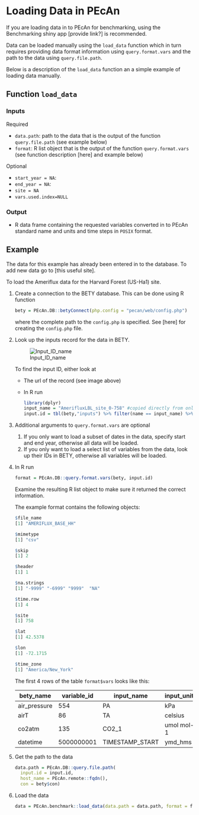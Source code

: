 # Loading Data in PEcAn

If you are loading data in to PEcAn for benchmarking, using the Benchmarking shiny app [provide link?] is recommended. 

Data can be loaded manually using the `load_data` function which in turn requires providing data format information using  `query.format.vars` and the path to the data using `query.file.path`.

Below is a description of the `load_data` function an a simple example of loading data manually. 

## Function `load_data`

### Inputs

Required

- `data.path`: path to the data that is the output of the function  `query.file.path` (see example below)
- `format`: R list object that is the output of the function  `query.format.vars` (see function description [here] and example below)

Optional

- `start_year = NA`: 
- `end_year = NA`:
- `site = NA`
- `vars.used.index=NULL`

### Output 

- R data frame containing the requested variables converted in to PEcAn standard name and units and time steps in `POSIX` format. 

## Example

The data for this example has already been entered in to the database. To add new data go to [this useful site].

To load the Ameriflux data for the Harvard Forest (US-Ha1) site. 

1. Create a connection to the BETY database. This can be done using R function 

   ``` R
   bety = PEcAn.DB::betyConnect(php.config = "pecan/web/config.php")
   ```

   where the complete path to the `config.php` is specified. See [here] for creating the `config.php` file. 

2. Look up the inputs record for the data in BETY. 

   ![Input_ID_name](images/Input_ID_name.png)

   To find the input ID, either look at

   - The url of the record (see image above)

   - In R run 

     ````R
     library(dplyr)
     input_name = "AmerifluxLBL_site_0-758" #copied directly from online
     input.id = tbl(bety,"inputs") %>% filter(name == input_name) %>% pull(id)
     ````

3. Additional arguments to `query.format.vars` are optional

   1. If you only want to load a subset of dates in the data, specify start and end year, otherwise all data will be loaded. 
   2. If you only want to load a select list of variables from the data, look up their IDs in BETY, otherwise all variables will be loaded. 

4. In R run 

   ```R
   format = PEcAn.DB::query.format.vars(bety, input.id)
   ```

   Examine the resulting R list object to make sure it returned the correct information. 

   The example format contains the following objects:

   ```R
   $file_name
   [1] "AMERIFLUX_BASE_HH"

   $mimetype
   [1] "csv"

   $skip
   [1] 2

   $header
   [1] 1

   $na.strings
   [1] "-9999" "-6999" "9999"  "NA"   

   $time.row
   [1] 4

   $site
   [1] 758

   $lat
   [1] 42.5378

   $lon
   [1] -72.1715

   $time_zone
   [1] "America/New_York"
   ```

   The first 4 rows of the table `format$vars` looks like this:

   | bety_name    | variable_id | input_name      | input_units | storage_type | column_number | bety_units | mstmip_name | mstmip_units   | pecan_name | pecan_units    |
   | ------------ | ----------- | --------------- | ----------- | ------------ | ------------- | ---------- | ----------- | -------------- | ---------- | -------------- |
   | air_pressure | 554         | PA              | kPa         |              | 19            | Pa         | Psurf       | Pa             | Psurf      | Pa             |
   | airT         | 86          | TA              | celsius     |              | 4             | degrees C  | Tair        | K              | Tair       | K              |
   | co2atm       | 135         | CO2_1           | umol mol-1  |              | 20            | umol mol-1 | CO2air      | micromol mol-1 | CO2air     | micromol mol-1 |
   | datetime     | 5000000001  | TIMESTAMP_START | ymd_hms     | %Y%m%d%H%M   | 1             | ymd_hms    | NA          | NA             | datetime   | ymd_hms        |

5. Get the path to the data 

   ```R
   data.path = PEcAn.DB::query.file.path(
     input.id = input.id, 
     host_name = PEcAn.remote::fqdn(), 
     con = bety$con)
   ```

6. Load the data

   ```R
   data = PEcAn.benchmark::load_data(data.path = data.path, format = format)
   ```

   ​